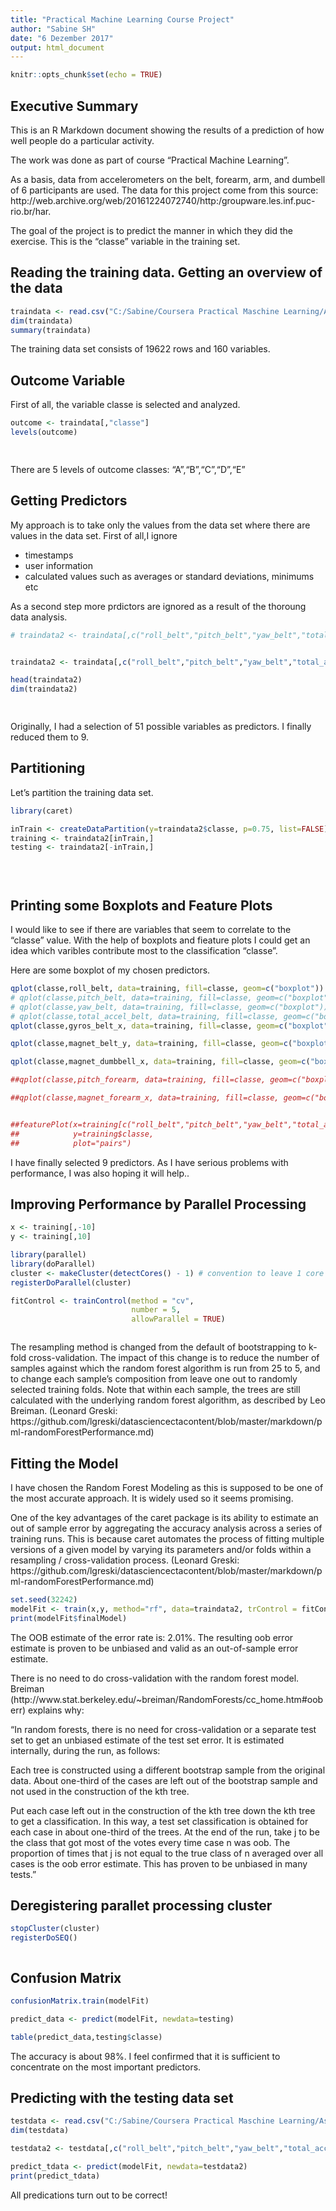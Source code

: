 ```yaml
---
title: "Practical Machine Learning Course Project"
author: "Sabine SH"
date: "6 Dezember 2017"
output: html_document
---
```


```r
knitr::opts_chunk$set(echo = TRUE)
```

## Executive Summary
This is an R Markdown document showing the results of a prediction of how well people do a particular activity.

The work was done as part of course "Practical Machine Learning". 

As a basis, data from accelerometers on the belt, forearm, arm, and dumbell of 6 participants are used. The data for this project come from this source: http://web.archive.org/web/20161224072740/http:/groupware.les.inf.puc-rio.br/har.

The goal of the project is to predict the manner in which they did the exercise. This is the "classe" variable in the training set. 



## Reading the training data. Getting an overview of the data

```r

traindata <- read.csv("C:/Sabine/Coursera Practical Maschine Learning/Assignment/pml-training.csv",header=TRUE)
dim(traindata)
summary(traindata)


```

The training data set consists of 19622 rows and 160 variables.  

## Outcome Variable
First of all, the variable classe is selected and analyzed.

```r
outcome <- traindata[,"classe"]
levels(outcome)

        
```

There are 5 levels of outcome classes: "A","B","C","D","E" 

## Getting Predictors

My approach is to take only the values from the data set where there are values in the data set. First of all,I ignore 

- timestamps
- user information
- calculated values such as averages or standard deviations, minimums etc

As a second step more prdictors are ignored as a result of the thoroung data analysis. 


```r
# traindata2 <- traindata[,c("roll_belt","pitch_belt","yaw_belt","total_accel_belt","gyros_belt_x","gyros_belt_y","gyros_belt_z","accel_belt_x","accel_belt_y","accel_belt_z","magnet_belt_x","magnet_belt_y","magnet_belt_z","roll_arm","pitch_arm","yaw_arm","total_accel_arm","gyros_arm_x","gyros_arm_y","gyros_arm_z","accel_arm_x","accel_arm_y","accel_arm_z","magnet_arm_x","magnet_arm_y","magnet_arm_z","roll_dumbbell","pitch_dumbbell","yaw_dumbbell","gyros_dumbbell_x","gyros_dumbbell_y","gyros_dumbbell_z","accel_dumbbell_x","accel_dumbbell_y","accel_dumbbell_z","magnet_dumbbell_x","magnet_dumbbell_y","magnet_dumbbell_z","roll_forearm","pitch_forearm","yaw_forearm","gyros_forearm_x","gyros_forearm_y","gyros_forearm_z","accel_forearm_x","accel_forearm_y","accel_forearm_z","magnet_forearm_x","magnet_forearm_y","magnet_forearm_z","classe")]


traindata2 <- traindata[,c("roll_belt","pitch_belt","yaw_belt","total_accel_belt","gyros_belt_x","magnet_belt_y","magnet_dumbbell_x","pitch_forearm","magnet_forearm_x","classe")]

head(traindata2)
dim(traindata2)

        
```
Originally, I had a selection of 51 possible variables as predictors. I finally reduced them to 9. 


## Partitioning 
Let's partition the training data set. 

```r

library(caret)

inTrain <- createDataPartition(y=traindata2$classe, p=0.75, list=FALSE)
training <- traindata2[inTrain,]
testing <- traindata2[-inTrain,]


        
```

## Printing some Boxplots and Feature Plots

I would like to see if there are variables that seem to correlate to the "classe" value. With the help of boxplots and fieature plots I could get an idea which varibles contribute most to the classification "classe".

Here are some boxplot of my chosen predictors. 

```r

qplot(classe,roll_belt, data=training, fill=classe, geom=c("boxplot")) ##Y trennt A deutlich von B,C,D,E
# qplot(classe,pitch_belt, data=training, fill=classe, geom=c("boxplot")) ## 
# qplot(classe,yaw_belt, data=training, fill=classe, geom=c("boxplot")) ## 
# qplot(classe,total_accel_belt, data=training, fill=classe, geom=c("boxplot")) ## Y A wird getrennt
qplot(classe,gyros_belt_x, data=training, fill=classe, geom=c("boxplot")) ## Y A deutlich anders

qplot(classe,magnet_belt_y, data=training, fill=classe, geom=c("boxplot")) ## YY D deutlich , E etwas abgesetzt

qplot(classe,magnet_dumbbell_x, data=training, fill=classe, geom=c("boxplot")) ## Y B wird deutlich abgesetzt

##qplot(classe,pitch_forearm, data=training, fill=classe, geom=c("boxplot")) ## Y C und D sind sehr unterschiedlich

##qplot(classe,magnet_forearm_x, data=training, fill=classe, geom=c("boxplot")) ## Y D wird unterschieden


##featurePlot(x=training[c("roll_belt","pitch_belt","yaw_belt","total_accel_belt","gyros_belt_x","magnet_belt_y","magnet_dumbbell_x","pitch_forearm","magnet_forearm_x")],
##            y=training$classe,
##            plot="pairs")
```

I have finally selected 9 predictors. As I have serious problems with performance, I was also hoping it will help.. 

## Improving Performance by Parallel Processing

```r
x <- training[,-10]
y <- training[,10]

library(parallel)
library(doParallel)
cluster <- makeCluster(detectCores() - 1) # convention to leave 1 core for OS
registerDoParallel(cluster)

fitControl <- trainControl(method = "cv",
                           number = 5,
                           allowParallel = TRUE)



```

The resampling method is changed from the default of bootstrapping to k-fold cross-validation. The impact of this change is to reduce the number of samples against which the random forest algorithm is run from 25 to 5, and to change each sample's composition from leave one out to randomly selected training folds. Note that within each sample, the trees are still calculated with the underlying random forest algorithm, as described by Leo Breiman. (Leonard Greski: https://github.com/lgreski/datasciencectacontent/blob/master/markdown/pml-randomForestPerformance.md)

## Fitting the Model

I have chosen the Random Forest Modeling as this is supposed to be one of the most accurate approach. It is widely used so it seems promising. 

One of the key advantages of the caret package is its ability to estimate an out of sample error by aggregating the accuracy analysis across a series of training runs. This is because caret automates the process of fitting multiple versions of a given model by varying its parameters and/or folds within a resampling / cross-validation process. (Leonard Greski: https://github.com/lgreski/datasciencectacontent/blob/master/markdown/pml-randomForestPerformance.md)

```r

set.seed(32242)
modelFit <- train(x,y, method="rf", data=traindata2, trControl = fitControl)
print(modelFit$finalModel)
```

The OOB estimate of the error rate is: 2.01%. The resulting oob error estimate is proven to be unbiased and valid as an out-of-sample error estimate. 

There is no need to do cross-validation with the random forest model. Breiman (http://www.stat.berkeley.edu/~breiman/RandomForests/cc_home.htm#ooberr) explains why:

"In random forests, there is no need for cross-validation or a separate test set to get an unbiased estimate of the test set error. It is estimated internally, during the run, as follows:

Each tree is constructed using a different bootstrap sample from the original data. About one-third of the cases are left out of the bootstrap sample and not used in the construction of the kth tree.

Put each case left out in the construction of the kth tree down the kth tree to get a classification. In this way, a test set classification is obtained for each case in about one-third of the trees. At the end of the run, take j to be the class that got most of the votes every time case n was oob. The proportion of times that j is not equal to the true class of n averaged over all cases is the oob error estimate. This has proven to be unbiased in many tests."


## Deregistering parallet processing cluster

```r
stopCluster(cluster)
registerDoSEQ()



```

## Confusion Matrix

```r

confusionMatrix.train(modelFit)

predict_data <- predict(modelFit, newdata=testing)

table(predict_data,testing$classe)
```

The accuracy is about 98%. I feel confirmed that it is sufficient to concentrate on the most important predictors. 

## Predicting with the testing data set


```r
testdata <- read.csv("C:/Sabine/Coursera Practical Maschine Learning/Assignment/pml-testing.csv",header=TRUE)
dim(testdata)

testdata2 <- testdata[,c("roll_belt","pitch_belt","yaw_belt","total_accel_belt","gyros_belt_x","magnet_belt_y","magnet_dumbbell_x","pitch_forearm","magnet_forearm_x")]

predict_tdata <- predict(modelFit, newdata=testdata2)
print(predict_tdata)

```

All predications turn out to be correct!
